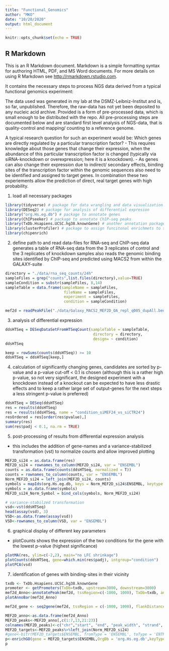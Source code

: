 ```yaml
---
title: "Functional_Genomics"
author: "MKO"
date: "10/20/2020"
output: html_document
---
```


```r
knitr::opts_chunk$set(echo = TRUE)
```

## R Markdown

This is an R Markdown document. Markdown is a simple formatting syntax for authoring HTML, PDF, and MS Word documents. For more details on using R Markdown see <http://rmarkdown.rstudio.com>.

It contains the necessary steps to process NGS data derived from a typical functional genomics experiment:

The data used was generated in my lab at the DSMZ-Leibniz-Institut and is, so far, unpublished. Therefore, the raw-data has not yet been deposited to any nucleic acid archive. Provided is a form of pre-processed data, which is small enough to be distributed with the repo. All pre-processing steps are documented below and are standard first level analysis of NGS-data, that is quality-control and mapping/ counting to a reference genome.

A typical research question for such an experiment would be:
Which genes are directly regulated by a particular transcription factor?
  - This requires knowledge about those genes that change their expression, when the abundance of this particular transcription factor is changed (typically via siRNA-knockdown or overexpression; here it is a knockdown).
  - As genes can also change their expression due to indirect/ secondary effects, binding sites of the transcription factor within the genomic sequences also need to be identified and assigned to target genes.
In combination these two experiements allow the prediction of direct, real target genes with high probability.


1. load all necessary packages

```r
library(tidyverse) # package for data wrangling and data visualization
library(DESeq2) # package for analysis of differential expresion
library("org.Hs.eg.db") # package to annotate genes 
library(ChIPseeker) # package to annotate ChIP-seq peaks
library(TxDb.Hsapiens.UCSC.hg38.knownGene) # another annotation package to assign genes to genomic regions
library(clusterProfiler) # package to assign funcitonal enrichmets to sets of genes
library(chipenrich)

```

2. define path to and read data-files for RNA-seq and ChIP-seq data
generates a table of RNA-seq data from the 3 replicates of control and the 3 replicates of knockdown samples
also reads the genomic binding sites identified by ChIP-seq and predicted using MACS2 from within the GALAXY-suite

```r
directory = "./data/rna_seq_counts/24h"
sampleFiles = grep("counts",list.files(directory),value=TRUE) 
sampleCondition = substr(sampleFiles, 8,14) 
sampleTable = data.frame(sampleName = sampleFiles,
                          fileName = sampleFiles,
                          experiment = sampleFiles,
                          condition = sampleCondition)

mef2d = readPeakFile("./data/Galaxy_MACS2_MEF2D_OA_repl_q005_dupAll.bed")

```

3. analysis of differential expression
```r
ddsHTSeq = DESeqDataSetFromHTSeqCount(sampleTable = sampleTable,
                                       directory = directory,
                                       design= ~ condition)
ddsHTSeq

keep = rowSums(counts(ddsHTSeq)) >= 10 
ddsHTSeq = ddsHTSeq[keep,]
```

4. calculation of significantly changing genes, candidates are sorted by p-value and a p-value cut-off < 0.1 is chosen
(although this is a rather high p-value, so not very significant, the designed experiment with a knockdown instead of a knockout can be expected to have less drastic effects and to keep a rather large set of output-genes for the next steps a less stringent p-value is preferred)
```r
ddsHTSeq = DESeq(ddsHTSeq) 
res = results(ddsHTSeq)
res = results(ddsHTSeq, name = "condition_siMEF24_vs_siCTR24") 
resOrdered = res[order(res$pvalue),] 
summary(res) 
sum(res$padj < 0.1, na.rm = TRUE)
```

5. post-processing of results from differential expression analysis
  - this includes the addition of gene-names and a variance-stabilized transformation (vst) to normalize counts and allow improved plotting
```r
MEF2D_si24 = as.data.frame(res)
MEF2D_si24 = rownames_to_column(MEF2D_si24, var = "ENSEMBL")
counts = as.data.frame(counts(ddsHTSeq, normalized = T))
counts = rownames_to_column(counts, var = "ENSEMBL")
Norm_MEF2D_si24 = left_join(MEF2D_si24, counts)
symbols = mapIds(org.Hs.eg.db, keys = Norm_MEF2D_si24$ENSEMBL, keytype = "ENSEMBL", column = "SYMBOL")
symbols = as.data.frame(symbols)
MEF2D_si24_Norm_Symbol = bind_cols(symbols, Norm_MEF2D_si24)

# variance-stabilzed transformation
vsd<-vst(ddsHTSeq)
head(assay(vsd), 3)
VSD<-as.data.frame(assay(vsd))
VSD<-rownames_to_column(VSD, var = "ENSEMBL")

```
6. graphical display of different key parameters
  - plotCounts shows the expression of the two conditions for the gene with the lowest p-value (highest significance)
```r

plotMA(res, ylim=c(-2,2), main="no LFC shrinkage")
plotCounts(ddsHTSeq, gene=which.min(res$padj), intgroup="condition")
plotPCA(vsd)
```
7. identification of genes with binding-sites in their vicinity
```r
txdb <- TxDb.Hsapiens.UCSC.hg38.knownGene
promoter <- getPromoters(TxDb=txdb, upstream=3000, downstream=3000)
mef2d_Anno<-annotatePeak(mef2d, tssRegion=c(-1000, 1000), TxDb=txdb, annoDb="org.Hs.eg.db")
plotAnnoBar(mef2d_Anno)

mef2d_gene <- seq2gene(mef2d, tssRegion = c(-1000, 1000), flankDistance = 3000, TxDb=txdb)

MEF2D_anno<-as.data.frame(mef2d_Anno)
MEF2D_peaks<-MEF2D_anno[,c(1:7,13,21:23)]
colnames(MEF2D_peaks)<-c("chr","start", "end", "peak_width", "strand", "peakID", "peak_score", "annotation", "distanceToTSS", "ENSEMBL", "SYMBOL")
MEF2D_targets<-MEF2D_peaks%>%left_join(Norm_MEF2D_si24)
#gene<-bitr(MEF2D_targets$ENSEMBL, fromType = 'ENSEMBL', toType = 'ENTREZID', OrgDb = 'org.Hs.eg.db')
p<-enrichGO(gene = MEF2D_targets$ENSEMBL,OrgDb = 'org.Hs.eg.db',keyType = 'ENSEMBL',ont='MF', pvalueCutoff = 0.05,pAdjustMethod = 'BH')
p
```

